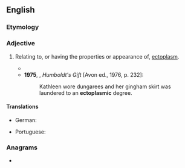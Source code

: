 ==English==

===Etymology===
{{suffix|en|ectoplasm|ic}}

===Adjective===
{{en-adj}}

# {{lb|en|parapsychology}} Relating to, or having the properties or appearance of, [[ectoplasm]].
#* {{quote-book|1=en|year=1926|author=Sir Arthur Conan Doyle|authorlink=Arthur Conan Doyle|title=The Land of Mist|url=http://gutenberg.net.au/ebooks06/0601351h.html|passage="In this case being unable, owing to the evil conditions which you have yourself created, to build up an '''ectoplasmic''' form they wrapped the unconscious medium in an '''ectoplasmic''' covering, and sent him forth from the cabinet."}}
#*'''1975''', {{w|Saul Bellow}}, ''Humboldt's Gift'' [Avon ed., 1976, p. 232]:
#*: Kathleen wore dungarees and her gingham skirt was laundered to an '''ectoplasmic''' degree.

====Translations====
{{trans-top|of or relating to ectoplasm}}
* German: {{t|de|ektoplasmisch}}
{{trans-mid}}
* Portuguese: {{t+|pt|ectoplásmico}}
{{trans-bottom}}

===Anagrams===
* {{anagrams|en|a=acceilmopst|complicates}}